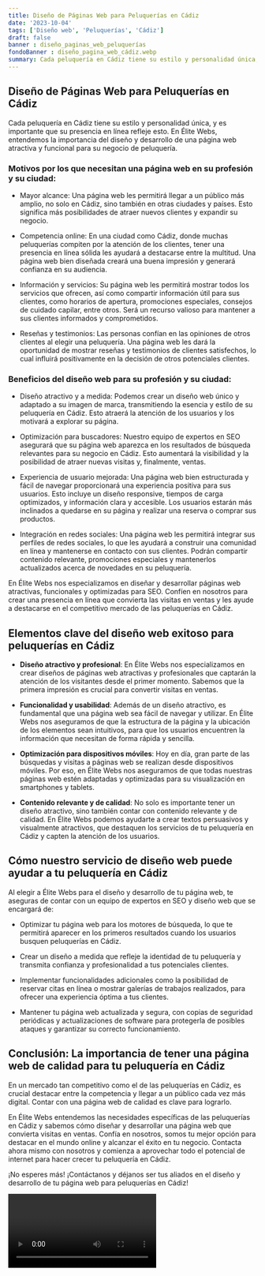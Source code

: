 ```yaml
---
title: Diseño de Páginas Web para Peluquerías en Cádiz
date: '2023-10-04'
tags: ['Diseño web', 'Peluquerías', 'Cádiz']
draft: false
banner : diseño_paginas_web_peluquerías
fondoBanner : diseño_pagina_web_cádiz.webp
summary: Cada peluquería en Cádiz tiene su estilo y personalidad única, y es importante que su presencia en línea refleje esto. En Élite Webs, entendemos la importancia del diseño y desarrollo de una página web atractiva y funcional para su negocio de peluquería. 
---
```


## Diseño de Páginas Web para Peluquerías en Cádiz

Cada peluquería en Cádiz tiene su estilo y personalidad única, y es importante que su presencia en línea refleje esto. En Élite Webs, entendemos la importancia del diseño y desarrollo de una página web atractiva y funcional para su negocio de peluquería. 

### Motivos por los que necesitan una página web en su profesión y su ciudad:

- Mayor alcance: Una página web les permitirá llegar a un público más amplio, no solo en Cádiz, sino también en otras ciudades y países. Esto significa más posibilidades de atraer nuevos clientes y expandir su negocio.

- Competencia online: En una ciudad como Cádiz, donde muchas peluquerías compiten por la atención de los clientes, tener una presencia en línea sólida les ayudará a destacarse entre la multitud. Una página web bien diseñada creará una buena impresión y generará confianza en su audiencia.

- Información y servicios: Su página web les permitirá mostrar todos los servicios que ofrecen, así como compartir información útil para sus clientes, como horarios de apertura, promociones especiales, consejos de cuidado capilar, entre otros. Será un recurso valioso para mantener a sus clientes informados y comprometidos.

- Reseñas y testimonios: Las personas confían en las opiniones de otros clientes al elegir una peluquería. Una página web les dará la oportunidad de mostrar reseñas y testimonios de clientes satisfechos, lo cual influirá positivamente en la decisión de otros potenciales clientes.

### Beneficios del diseño web para su profesión y su ciudad:

- Diseño atractivo y a medida: Podemos crear un diseño web único y adaptado a su imagen de marca, transmitiendo la esencia y estilo de su peluquería en Cádiz. Esto atraerá la atención de los usuarios y los motivará a explorar su página.

- Optimización para buscadores: Nuestro equipo de expertos en SEO asegurará que su página web aparezca en los resultados de búsqueda relevantes para su negocio en Cádiz. Esto aumentará la visibilidad y la posibilidad de atraer nuevas visitas y, finalmente, ventas.

- Experiencia de usuario mejorada: Una página web bien estructurada y fácil de navegar proporcionará una experiencia positiva para sus usuarios. Esto incluye un diseño responsive, tiempos de carga optimizados, y información clara y accesible. Los usuarios estarán más inclinados a quedarse en su página y realizar una reserva o comprar sus productos.

- Integración en redes sociales: Una página web les permitirá integrar sus perfiles de redes sociales, lo que les ayudará a construir una comunidad en línea y mantenerse en contacto con sus clientes. Podrán compartir contenido relevante, promociones especiales y mantenerlos actualizados acerca de novedades en su peluquería.

En Élite Webs nos especializamos en diseñar y desarrollar páginas web atractivas, funcionales y optimizadas para SEO. Confíen en nosotros para crear una presencia en línea que convierta las visitas en ventas y les ayude a destacarse en el competitivo mercado de las peluquerías en Cádiz.

<GifSeo />

<Cta />

## Elementos clave del diseño web exitoso para peluquerías en Cádiz

- **Diseño atractivo y profesional**: En Élite Webs nos especializamos en crear diseños de páginas web atractivas y profesionales que captarán la atención de los visitantes desde el primer momento. Sabemos que la primera impresión es crucial para convertir visitas en ventas.

- **Funcionalidad y usabilidad**: Además de un diseño atractivo, es fundamental que una página web sea fácil de navegar y utilizar. En Élite Webs nos aseguramos de que la estructura de la página y la ubicación de los elementos sean intuitivos, para que los usuarios encuentren la información que necesitan de forma rápida y sencilla.

- **Optimización para dispositivos móviles**: Hoy en día, gran parte de las búsquedas y visitas a páginas web se realizan desde dispositivos móviles. Por eso, en Élite Webs nos aseguramos de que todas nuestras páginas web estén adaptadas y optimizadas para su visualización en smartphones y tablets. 

- **Contenido relevante y de calidad**: No solo es importante tener un diseño atractivo, sino también contar con contenido relevante y de calidad. En Élite Webs podemos ayudarte a crear textos persuasivos y visualmente atractivos, que destaquen los servicios de tu peluquería en Cádiz y capten la atención de los usuarios.

## Cómo nuestro servicio de diseño web puede ayudar a tu peluquería en Cádiz

Al elegir a Élite Webs para el diseño y desarrollo de tu página web, te aseguras de contar con un equipo de expertos en SEO y diseño web que se encargará de:

- Optimizar tu página web para los motores de búsqueda, lo que te permitirá aparecer en los primeros resultados cuando los usuarios busquen peluquerías en Cádiz.

- Crear un diseño a medida que refleje la identidad de tu peluquería y transmita confianza y profesionalidad a tus potenciales clientes.

- Implementar funcionalidades adicionales como la posibilidad de reservar citas en línea o mostrar galerías de trabajos realizados, para ofrecer una experiencia óptima a tus clientes.

- Mantener tu página web actualizada y segura, con copias de seguridad periódicas y actualizaciones de software para protegerla de posibles ataques y garantizar su correcto funcionamiento.

## Conclusión: La importancia de tener una página web de calidad para tu peluquería en Cádiz

En un mercado tan competitivo como el de las peluquerías en Cádiz, es crucial destacar entre la competencia y llegar a un público cada vez más digital. Contar con una página web de calidad es clave para lograrlo.

En Élite Webs entendemos las necesidades específicas de las peluquerías en Cádiz y sabemos cómo diseñar y desarrollar una página web que convierta visitas en ventas. Confía en nosotros, somos tu mejor opción para destacar en el mundo online y alcanzar el éxito en tu negocio. Contacta ahora mismo con nosotros y comienza a aprovechar todo el potencial de internet para hacer crecer tu peluquería en Cádiz.

¡No esperes más! ¡Contáctanos y déjanos ser tus aliados en el diseño y desarrollo de tu página web para peluquerías en Cádiz!

<Video />

<CtaBot job='Peluquerías' city='Cádiz'/>

<Gmaps query='Cádiz+españa+maps' />